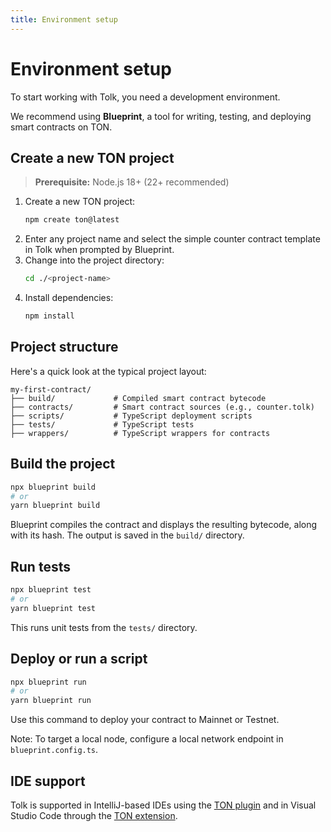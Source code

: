 ```yaml
---
title: Environment setup
---
```



# Environment setup

To start working with Tolk, you need a development environment.

We recommend using **Blueprint**, a tool for writing, testing, and deploying smart contracts on TON.

## Create a new TON project

> **Prerequisite:** Node.js 18+ (22+ recommended)

1. Create a new TON project:
   ```bash
   npm create ton@latest
   ```
2. Enter any project name and select the simple counter contract template in Tolk when prompted by Blueprint.
3. Change into the project directory:
   ```bash
   cd ./<project-name>
   ```
4. Install dependencies:
   ```bash
   npm install
   ```

## Project structure

Here's a quick look at the typical project layout:

```text
my-first-contract/
├── build/             # Compiled smart contract bytecode
├── contracts/         # Smart contract sources (e.g., counter.tolk)
├── scripts/           # TypeScript deployment scripts
├── tests/             # TypeScript tests
├── wrappers/          # TypeScript wrappers for contracts
```

## Build the project

```bash
npx blueprint build
# or
yarn blueprint build
```
Blueprint compiles the contract and displays the resulting bytecode, along with its hash. The output is saved in the `build/` directory.

## Run tests

```bash
npx blueprint test
# or
yarn blueprint test
```
This runs unit tests from the `tests/` directory.

## Deploy or run a script

```bash
npx blueprint run
# or
yarn blueprint run
```
Use this command to deploy your contract to Mainnet or Testnet.

Note: To target a local node, configure a local network endpoint in `blueprint.config.ts`.

## IDE support

Tolk is supported in IntelliJ-based IDEs using the [TON plugin](https://github.com/ton-blockchain/intellij-ton) and in Visual Studio Code through the [TON extension](https://github.com/ton-blockchain/ton-language-server).

<Feedback />
